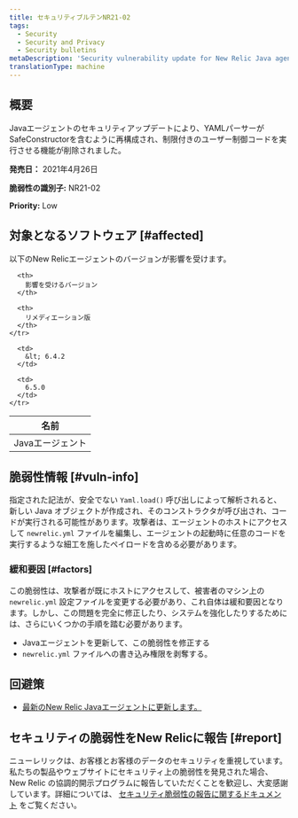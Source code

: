 ```yaml
---
title: セキュリティブルテンNR21-02
tags:
  - Security
  - Security and Privacy
  - Security bulletins
metaDescription: 'Security vulnerability update for New Relic Java agent, April 26, 2021'
translationType: machine
---
```


## 概要

Javaエージェントのセキュリティアップデートにより、YAMLパーサーがSafeConstructorを含むように再構成され、制限付きのユーザー制御コードを実行させる機能が削除されました。

**発売日：** 2021年4月26日

**脆弱性の識別子:** NR21-02

**Priority:** Low

## 対象となるソフトウェア [#affected]

以下のNew Relicエージェントのバージョンが影響を受けます。

<table>
  <thead>
    <tr>
      <th>
        名前
      </th>

      <th>
        影響を受けるバージョン
      </th>

      <th>
        リメディエーション版
      </th>
    </tr>
  </thead>

  <tbody>
    <tr>
      <td>
        Javaエージェント
      </td>

      <td>
        &lt; 6.4.2
      </td>

      <td>
        6.5.0
      </td>
    </tr>
  </tbody>
</table>

## 脆弱性情報 [#vuln-info]

指定された記法が、安全でない `Yaml.load()` 呼び出しによって解析されると、新しい Java オブジェクトが作成され、そのコンストラクタが呼び出され、コードが実行される可能性があります。攻撃者は、エージェントのホストにアクセスして `newrelic.yml` ファイルを編集し、エージェントの起動時に任意のコードを実行するような細工を施したペイロードを含める必要があります。

### 緩和要因 [#factors]

この脆弱性は、攻撃者が既にホストにアクセスして、被害者のマシン上の `newrelic.yml` 設定ファイルを変更する必要があり、これ自体は緩和要因となります。しかし、この問題を完全に修正したり、システムを強化したりするためには、さらにいくつかの手順を踏む必要があります。

* Javaエージェントを更新して、この脆弱性を修正する
* `newrelic.yml` ファイルへの書き込み権限を剥奪する。

## 回避策

* [最新のNew Relic Javaエージェントに更新します。](/docs/agents/java-agent/installation/update-java-agent/)

## セキュリティの脆弱性をNew Relicに報告 [#report]

ニューレリックは、お客様とお客様のデータのセキュリティを重視しています。私たちの製品やウェブサイトにセキュリティ上の脆弱性を発見された場合、New Relic の協調的開示プログラムに報告していただくことを歓迎し、大変感謝しています。詳細については、 [セキュリティ脆弱性の報告に関するドキュメント](/docs/security/new-relic-security/data-privacy/reporting-security-vulnerabilities) をご覧ください。